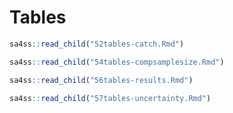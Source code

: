 \clearpage
\floatplacement{table}{H}

# Tables

```r
sa4ss::read_child("52tables-catch.Rmd")
```



```r
sa4ss::read_child("54tables-compsamplesize.Rmd")
```

```r
sa4ss::read_child("56tables-results.Rmd")
```


```r
sa4ss::read_child("57tables-uncertainty.Rmd")
```

